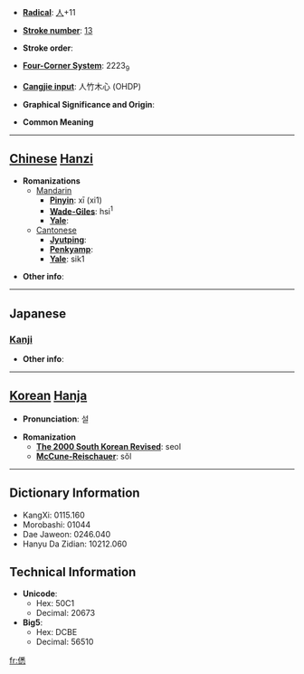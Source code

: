 * '''[[Wiktionary:Chinese radical index| Radical]]''': [[Wiktionary:Chinese radical index 人|人]]+11

* '''[[Wiktionary:Chinese total strokes index|Stroke number]]''': [[Wiktionary:Chinese total strokes index 13|13]]

* '''Stroke order''': 

* '''[[Wiktionary:Chinese four corner index|Four-Corner System]]''': 2223<sub>9</sub>

* '''[[Wiktionary:Chinese Cangjie index|Cangjie input]]''': 人竹木心 (OHDP)

* '''Graphical Significance and Origin''': 

* '''Common Meaning'''

----

== [[Chinese]] [[Hanzi]] ==

* '''Romanizations'''
** [[Mandarin]]
*** '''[[Pinyin]]''': xī (xi1)
*** '''[[Wade-Giles]]''': hsi<sup>1</sup>
*** '''[[Yale]]''': 
**[[Cantonese]]
***'''[[Jyutping]]''':
***'''[[Penkyamp]]''': 
***'''[[Yale]]''': sik1

* '''Other info''': 

----

==Japanese==
===[[Kanji]]===
{{kanji|on readings=[[せつ]] (setsu), [[せち]] (sechi)|kun readings=[[こえ]] (koe), [[うめく]] (umeku)}}

* '''Other info''':  

----

== [[Korean]] [[Hanja]] ==

* '''Pronunciation''': 설

* '''Romanization'''
** '''[[The 2000 South Korean Revised Romanization|The 2000 South Korean Revised]]''': seol
** '''[[McCune-Reischauer]]''': sŏl

----

== Dictionary Information ==

* KangXi: 0115.160
* Morobashi: 01044
* Dae Jaweon: 0246.040
* Hanyu Da Zidian: 10212.060

== Technical Information ==

* '''Unicode''':
** Hex: 50C1
** Decimal: 20673
* '''Big5''':
** Hex: DCBE
** Decimal: 56510

[[fr:僁]]